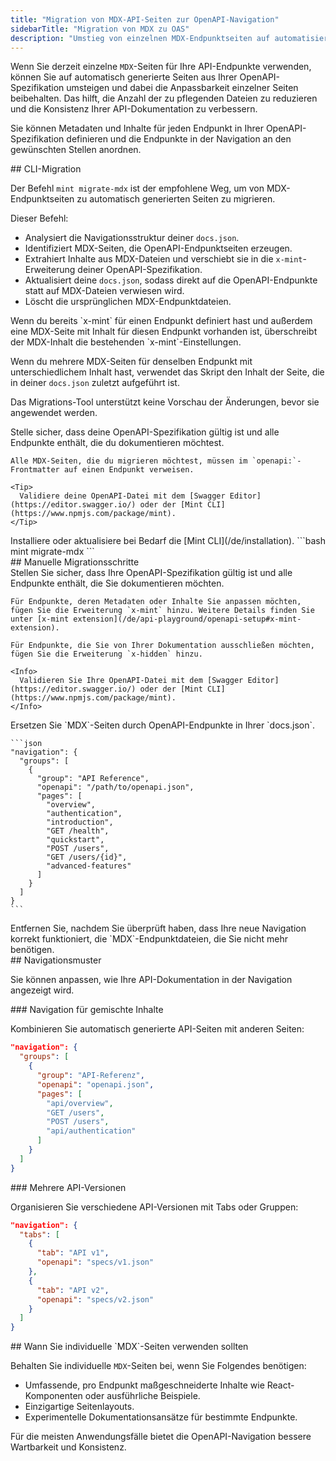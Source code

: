 ```yaml
---
title: "Migration von MDX-API-Seiten zur OpenAPI-Navigation"
sidebarTitle: "Migration von MDX zu OAS"
description: "Umstieg von einzelnen MDX-Endpunktseiten auf automatisierte OpenAPI-Generierung mit flexibler Navigation"
---
```


Wenn Sie derzeit einzelne `MDX`-Seiten für Ihre API-Endpunkte verwenden, können Sie auf automatisch generierte Seiten aus Ihrer OpenAPI-Spezifikation umsteigen und dabei die Anpassbarkeit einzelner Seiten beibehalten. Das hilft, die Anzahl der zu pflegenden Dateien zu reduzieren und die Konsistenz Ihrer API-Dokumentation zu verbessern.

Sie können Metadaten und Inhalte für jeden Endpunkt in Ihrer OpenAPI-Spezifikation definieren und die Endpunkte in der Navigation an den gewünschten Stellen anordnen.

<div id="cli-migration">
  ## CLI-Migration
</div>

Der Befehl `mint migrate-mdx` ist der empfohlene Weg, um von MDX-Endpunktseiten zu automatisch generierten Seiten zu migrieren.

Dieser Befehl:

* Analysiert die Navigationsstruktur deiner `docs.json`.
* Identifiziert MDX-Seiten, die OpenAPI-Endpunktseiten erzeugen.
* Extrahiert Inhalte aus MDX-Dateien und verschiebt sie in die `x-mint`-Erweiterung deiner OpenAPI-Spezifikation.
* Aktualisiert deine `docs.json`, sodass direkt auf die OpenAPI-Endpunkte statt auf MDX-Dateien verwiesen wird.
* Löscht die ursprünglichen MDX-Endpunktdateien.

<Info>
  Wenn du bereits `x-mint` für einen Endpunkt definiert hast und außerdem eine MDX-Seite mit Inhalt für diesen Endpunkt vorhanden ist, überschreibt der MDX-Inhalt die bestehenden `x-mint`-Einstellungen.

  Wenn du mehrere MDX-Seiten für denselben Endpunkt mit unterschiedlichem Inhalt hast, verwendet das Skript den Inhalt der Seite, die in deiner `docs.json` zuletzt aufgeführt ist.

  Das Migrations-Tool unterstützt keine Vorschau der Änderungen, bevor sie angewendet werden.
</Info>

<Steps>
  <Step title="Bereite deine OpenAPI-Spezifikation vor.">
    Stelle sicher, dass deine OpenAPI-Spezifikation gültig ist und alle Endpunkte enthält, die du dokumentieren möchtest.

    Alle MDX-Seiten, die du migrieren möchtest, müssen im `openapi:`-Frontmatter auf einen Endpunkt verweisen.

    <Tip>
      Validiere deine OpenAPI-Datei mit dem [Swagger Editor](https://editor.swagger.io/) oder der [Mint CLI](https://www.npmjs.com/package/mint).
    </Tip>
  </Step>

  <Step title="Installiere die Mint CLI">
    Installiere oder aktualisiere bei Bedarf die [Mint CLI](/de/installation).
  </Step>

  <Step title="Führe den Migrationsbefehl aus.">
    ```bash
    mint migrate-mdx
    ```
  </Step>
</Steps>

<div id="manual-migration-steps">
  ## Manuelle Migrationsschritte
</div>

<Steps>
  <Step title="Bereiten Sie Ihre OpenAPI-Spezifikation vor.">
    Stellen Sie sicher, dass Ihre OpenAPI-Spezifikation gültig ist und alle Endpunkte enthält, die Sie dokumentieren möchten.

    Für Endpunkte, deren Metadaten oder Inhalte Sie anpassen möchten, fügen Sie die Erweiterung `x-mint` hinzu. Weitere Details finden Sie unter [x-mint extension](/de/api-playground/openapi-setup#x-mint-extension).

    Für Endpunkte, die Sie von Ihrer Dokumentation ausschließen möchten, fügen Sie die Erweiterung `x-hidden` hinzu.

    <Info>
      Validieren Sie Ihre OpenAPI-Datei mit dem [Swagger Editor](https://editor.swagger.io/) oder der [Mint CLI](https://www.npmjs.com/package/mint).
    </Info>
  </Step>

  <Step title="Aktualisieren Sie Ihre Navigationsstruktur.">
    Ersetzen Sie `MDX`-Seiten durch OpenAPI-Endpunkte in Ihrer `docs.json`.

    ```json
    "navigation": {
      "groups": [
        {
          "group": "API Reference",
          "openapi": "/path/to/openapi.json",
          "pages": [
            "overview",
            "authentication",
            "introduction",
            "GET /health",
            "quickstart", 
            "POST /users",
            "GET /users/{id}",
            "advanced-features"
          ]
        }
      ]
    }
    ```
  </Step>

  <Step title="Entfernen Sie alte MDX-Dateien.">
    Entfernen Sie, nachdem Sie überprüft haben, dass Ihre neue Navigation korrekt funktioniert, die `MDX`-Endpunktdateien, die Sie nicht mehr benötigen.
  </Step>
</Steps>

<div id="navigation-patterns">
  ## Navigationsmuster
</div>

Sie können anpassen, wie Ihre API-Dokumentation in der Navigation angezeigt wird.

<div id="mixed-content-navigation">
  ### Navigation für gemischte Inhalte
</div>

Kombinieren Sie automatisch generierte API-Seiten mit anderen Seiten:

```json
"navigation": {
  "groups": [
    {
      "group": "API-Referenz",
      "openapi": "openapi.json",
      "pages": [
        "api/overview",
        "GET /users",
        "POST /users", 
        "api/authentication"
      ]
    }
  ]
}
```

<div id="multiple-api-versions">
  ### Mehrere API-Versionen
</div>

Organisieren Sie verschiedene API-Versionen mit Tabs oder Gruppen:

```json
"navigation": {
  "tabs": [
    {
      "tab": "API v1",
      "openapi": "specs/v1.json"
    },
    {
      "tab": "API v2",
      "openapi": "specs/v2.json"
    }
  ]
}
```

<div id="when-to-use-individual-mdx-pages">
  ## Wann Sie individuelle `MDX`-Seiten verwenden sollten
</div>

Behalten Sie individuelle `MDX`-Seiten bei, wenn Sie Folgendes benötigen:

* Umfassende, pro Endpunkt maßgeschneiderte Inhalte wie React-Komponenten oder ausführliche Beispiele.
* Einzigartige Seitenlayouts.
* Experimentelle Dokumentationsansätze für bestimmte Endpunkte.

Für die meisten Anwendungsfälle bietet die OpenAPI-Navigation bessere Wartbarkeit und Konsistenz.